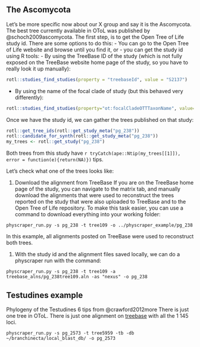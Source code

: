 ## The Ascomycota


Let's be more specific now about our X group and say it is the Ascomycota.
The best tree currently available in OToL was published by @schoch2009ascomycota.
The first step, is to get the Open Tree of Life study id. There are some options to do this:
- You can go to the Open Tree of Life website and browse until you find it, or
- you can get the study id using R tools:
  - By using the TreeBase ID of the study (which is not fully exposed on the
    TreeBase website home page of the study, so you have to really look it up manually):
```r
rotl::studies_find_studies(property = "treebaseId", value = "S2137")
```
  - By using the name of the focal clade of study (but this behaved very differently):
```r
rotl::studies_find_studies(property="ot:focalCladeOTTTaxonName", value="Ascomycota")
```

Once we have the study id, we can gather the trees published on that study:
```r
rotl::get_tree_ids(rotl::get_study_meta("pg_238"))
rotl::candidate_for_synth(rotl::get_study_meta("pg_238"))
my_trees <- rotl::get_study("pg_238")
```
Both trees from this study have `r tryCatch(ape::Ntip(my_trees[[1]]), error = function(e){return(NA)})` tips.

Let's check what one of the trees looks like:

<!-- ```{r fungi-phylo, eval = TRUE, fig.retina = 2, fig.width = 2} -->
<!-- ape::plot.phylo(ape::ladderize(my_trees[[1]]), type = "phylogram", cex = 0.1) -->
<!-- ``` -->

1. Download the alignment from TreeBase
If you are on the TreeBase home page of the study, you can navigate to the matrix tab, and manually download the alignments that were used to reconstruct the trees reported on the study that were also uploaded to TreeBase and to the Open Tree of Life repository.
To make this task easier, you can use a command to download everything into your working folder:
```
physcraper_run.py -s pg_238 -t tree109 -o ../physcraper_example/pg_238
```
In this example, all alignments posted on TreeBase were used to reconstruct both trees.

1. With the study id and the alignment files saved locally, we can do a physcraper run with the command:

```
physcraper_run.py -s pg_238 -t tree109 -a treebase_alns/pg_238tree109.aln -as "nexus" -o pg_238
```

## Testudines example

Phylogeny of the Testudines 6 tips from @crawford2012more
There is just one tree in OToL.
There is just one alignment on [treebase](https://treebase.org/treebase-web/search/study/matrices.html?id=12742) with all the 1 145 loci.


```
physcraper_run.py -s pg_2573 -t tree5959 -tb -db ~/branchinecta/local_blast_db/ -o pg_2573
```
